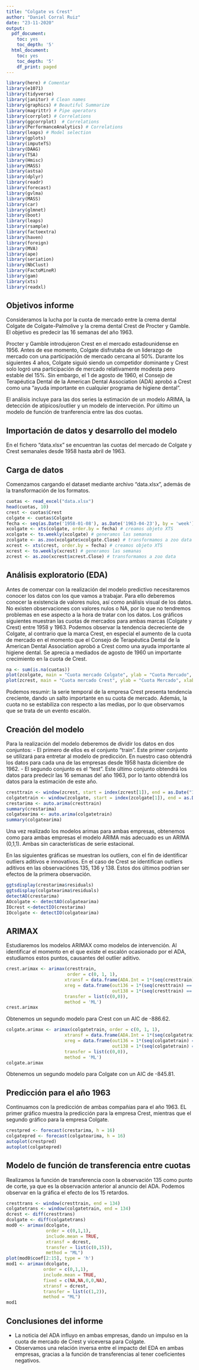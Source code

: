 ```yaml
---
title: "Colgate vs Crest"
author: "Daniel Corral Ruiz"
date: "23-11-2020"
output:
  pdf_document:
    toc: yes
    toc_depth: '5'
  html_document:
    toc: yes
    toc_depth: '5'
    df_print: paged
---
```


```r
library(here) # Comentar
library(e1071)
library(tidyverse)
library(janitor) # Clean names
library(graphics) # Beautiful Summarize
library(magrittr) # Pipe operators
library(corrplot) # Correlations
library(ggcorrplot)  # Correlations
library(PerformanceAnalytics) # Correlations
library(leaps) # Model selection
library(gplots)
library(imputeTS)
library(DAAG)
library(TSA)
library(Hmisc)
library(MASS)
library(astsa)
library(dplyr)
library(readr)
library(forecast)
library(gvlma)
library(MASS)
library(car)
library(glmnet)
library(boot)
library(leaps)
library(rsample)
library(factoextra)
library(haven)
library(foreign)
library(MVA)
library(ape)
library(seriation)
library(NbClust)
library(FactoMineR)
library(gam)
library(xts)
library(readxl)
```

## Objetivos informe
Consideramos la lucha por la cuota de mercado entre la crema dental Colgate de Colgate-Palmolive y la crema dental Crest de Procter y Gamble. El objetivo es predecir las 16 semanas del año 1963.

Procter y Gamble introdujeron Crest en el mercado estadounidense en 1956. Antes de ese momento, Colgate disfrutaba de un liderazgo de mercado con una participación de mercado cercana al 50%. Durante los siguientes 4 años, Colgate siguió siendo un competidor dominante y Crest solo logró una participación de mercado relativamente modesta pero estable del 15%. Sin embargo, el 1 de agosto de 1960, el Consejo de Terapéutica Dental de la American Dental Association (ADA) aprobó a Crest como una “ayuda importante en cualquier programa de higiene dental”.

El análisis incluye para las dos series la estimación de un modelo ARIMA, la detección de atípicos/outlier y un modelo de interveción. Por último un modelo de función de tranferencia entre las dos cuotas.

## Importación de datos y desarrollo del modelo
En el fichero "data.xlsx" se encuentran las cuotas del mercado de Colgate y Crest semanales desde 1958 hasta abril de 1963.

## Carga de datos
Comenzamos cargando el dataset mediante archivo "data.xlsx", además de la transformación de los formatos.

```r
cuotas <- read_excel("data.xlsx")
head(cuotas, 10)
crest <- cuotas$Crest
colgate <- cuotas$Colgate
fecha <- seq(as.Date('1958-01-08'), as.Date('1963-04-23'), by = 'week')
xcolgate <- xts(colgate, order.by = fecha) # creamos objeto XTS
xcolgate <- to.weekly(xcolgate) # generamos las semanas
zcolgate <- as.zoo(xcolgate$xcolgate.Close) # transformamos a zoo data
xcrest <- xts(crest, order.by = fecha) # creamos objeto XTS
xcrest <- to.weekly(xcrest) # generamos las semanas
zcrest <- as.zoo(xcrest$xcrest.Close) # transformamos a zoo data
```

## Análisis exploratorio (EDA)
Antes de comenzar con la realización del modelo predictivo necesitaremos conocer los datos con los que vamos a trabajar. Para ello deberemos conocer la existencia de valores nulos, así como análisis visual de los datos.
No existen observaciones con valores nulos o NA, por lo que no tendremos problemas en ese aspecto a la hora de tratar con los datos. 
Los gráficos siguientes muestran las cuotas de mercados para ambas marcas (Colgate y Crest) entre 1958 y 1963. Podemos observar la tendencia decreciente de Colgate, al contrario que la marca Crest, en especial el aumento de la cuota de mercado en el momento que el Consejo de Terapéutica Dental de la American Dental Association aprobó a Crest como una ayuda importante al higiene dental. Se aprecia a mediados de agosto de 1960 un importante crecimiento en la cuota de Crest.

```r
na <- sum(is.na(cuotas))
plot(zcolgate, main = "Cuota mercado Colgate", ylab = "Cuota Mercado", xlab = "Fecha")
plot(zcrest, main = "Cuota mercado Crest", ylab = "Cuota Mercado", xlab = "Fecha")
```

Podemos resumir: la serie temporal de la empresa Crest presenta tendencia creciente, dando un salto importante en su cuota de mercado. Además,  la cuota no se estabiliza con respecto a las  medias, por lo que observamos que se trata de un evento escalón.

## Creación del modelo
Para la realización del modelo deberemos de dividir los datos en dos conjuntos:
- El primero de ellos es el conjunto "train". Este primer conjunto se utilizará para entretar al modelo de predicción. En nuestro caso obtendrá los datos para cada una de las empresas desde 1958 hasta diciembre de 1962.
- El segundo conjunto es el "test". Este último conjunto obtendrá los datos para predecir las 16 semanas del año 1963, por lo tanto obtendrá los datos para la estimación de este año.

```r
cresttrain <- window(zcrest, start = index(zcrest[1]), end = as.Date("1963-01-02"))
colgatetrain <- window(zcolgate, start = index(zcolgate[1]), end = as.Date("1963-01-02"))
crestarima <- auto.arima(cresttrain)
summary(crestarima)
colgatearima <- auto.arima(colgatetrain)
summary(colgatearima)
```

Una vez realizado los modelos arimas para ambas empresas, obtenemos como para ambas empresas el modelo ARIMA más adecuado es un ARIMA (0,1,1). Ambas sin características de serie estacional.

En las siguientes gráficas se muestran los outliers, con el fin de identificar outliers aditivos e innovativos. En el caso de Crest se identifican outliers aditivos en las observaciónes 135, 136 y 138. Estos dos últimos podrian ser efectos de la primera observación. 

```r
ggtsdisplay(crestarima$residuals)
ggtsdisplay(colgatearima$residuals)
detectAO(crestarima)
AOcolgate <- detectAO(colgatearima)
IOcrest <-detectIO(crestarima)
IOcolgate <- detectIO(colgatearima)
```

## ARIMAX
Estudiaremos los modelos ARIMAX como modelos de intervención. Al identificar el momento en el que existe el escalón ocasionado por el ADA, estudiamos estos puntos, causantes del outlier aditivo.

```r

crest.arimax <- arimax(cresttrain, 
                       order = c(0, 1, 1), 
                      xtransf = data.frame(ADA.Int = 1*(seq(cresttrain) >= 135)),
                      xreg = data.frame(out136 = 1*(seq(cresttrain) == 136),
                                        out138 = 1*(seq(cresttrain) == 138)),
                      transfer = list(c(0,0)),
                      method = 'ML')
crest.arimax
```

Obtenemos un segundo modelo para Crest con un AIC de -886.62.

```r

colgate.arimax <- arimax(colgatetrain, order = c(0, 1, 1), 
                      xtransf = data.frame(ADA.Int = 1*(seq(colgatetrain) >= 135)),
                      xreg = data.frame(out136 = 1*(seq(colgatetrain) == 136),
                                        out138 = 1*(seq(colgatetrain) == 138)),
                      transfer = list(c(0,0)),
                      method = 'ML')
colgate.arimax
```

Obtenemos un segundo modelo para Colgate con un AIC de -845.81.

## Predicción para el año 1963
Continuamos con la predicción de ambas compañias para el año 1963. EL primer gráfico muestra la predicción para la empresa Crest, mientras que el segundo gráfico para la empresa Colgate.

```r
crestpred <- forecast(crestarima, h = 16)
colgatepred <- forecast(colgatearima, h = 16)
autoplot(crestpred)
autoplot(colgatepred)
```

## Modelo de función de transferencia entre cuotas
Realizamos la función de transferencia coon la observación 135 como punto de corte, ya que es la observación anterior al anuncio del ADA. Podemos observar en la gráfica el efecto de los 15 retardos.

```r
cresttrans <- window(cresttrain, end = 134) 
colgatetrans <- window(colgatetrain, end = 134) 
dcrest <- diff(cresttrans) 
dcolgate <- diff(colgatetrans)
mod0 <- arimax(dcolgate,
               order = c(0,1,1),
               include.mean = TRUE,
               xtransf = dcrest,
               transfer = list(c(0,15)),
               method = "ML")
plot(mod0$coef[2:15], type = 'h')
mod1 <- arimax(dcolgate,
              order = c(0,1,1), 
              include.mean = TRUE, 
              fixed = c(NA,NA,0,0,NA),
              xtransf = dcrest,
              transfer = list(c(1,2)), 
              method = "ML")
mod1
```

## Conclusiones del informe
- La noticia del ADA influyo en ambas empresas, dando un impulso en la cuota de mercado de Crest y viceversa para Colgate.
- Observamos una relación inversa entre el impacto del EDA en ambas empresas, gracias a la función de transferencias al tener coeficientes negativos.

